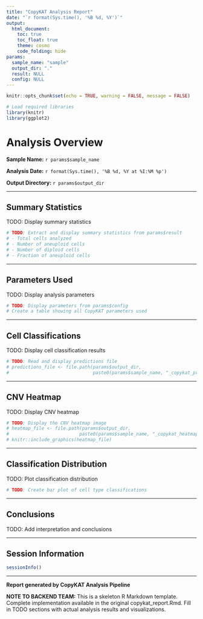 ```yaml
---
title: "CopyKAT Analysis Report"
date: "`r format(Sys.time(), '%B %d, %Y')`"
output:
  html_document:
    toc: true
    toc_float: true
    theme: cosmo
    code_folding: hide
params:
  sample_name: "sample"
  output_dir: "."
  result: NULL
  config: NULL
---
```


```r
knitr::opts_chunk$set(echo = TRUE, warning = FALSE, message = FALSE)

# Load required libraries
library(knitr)
library(ggplot2)
```

# Analysis Overview

**Sample Name:** `r params$sample_name`

**Analysis Date:** `r format(Sys.time(), '%B %d, %Y at %I:%M %p')`

**Output Directory:** `r params$output_dir`

---

## Summary Statistics

TODO: Display summary statistics

```r
# TODO: Extract and display summary statistics from params$result
# - Total cells analyzed
# - Number of aneuploid cells
# - Number of diploid cells
# - Fraction of aneuploid cells
```

---

## Parameters Used

TODO: Display analysis parameters

```r
# TODO: Display parameters from params$config
# Create a table showing all CopyKAT parameters used
```

---

## Cell Classifications

TODO: Display cell classification results

```r
# TODO: Read and display predictions file
# predictions_file <- file.path(params$output_dir, 
#                               paste0(params$sample_name, "_copykat_prediction.txt"))
```

---

## CNV Heatmap

TODO: Display CNV heatmap

```r
# TODO: Display the CNV heatmap image
# heatmap_file <- file.path(params$output_dir,
#                          paste0(params$sample_name, "_copykat_heatmap.jpeg"))
# knitr::include_graphics(heatmap_file)
```

---

## Classification Distribution

TODO: Plot classification distribution

```r
# TODO: Create bar plot of cell type classifications
```

---

## Conclusions

TODO: Add interpretation and conclusions

---

## Session Information

```r
sessionInfo()
```

---

**Report generated by CopyKAT Analysis Pipeline**

**NOTE TO BACKEND TEAM:** This is a skeleton R Markdown template.
Complete implementation available in the original copykat_report.Rmd.
Fill in TODO sections with actual analysis results and visualizations.

